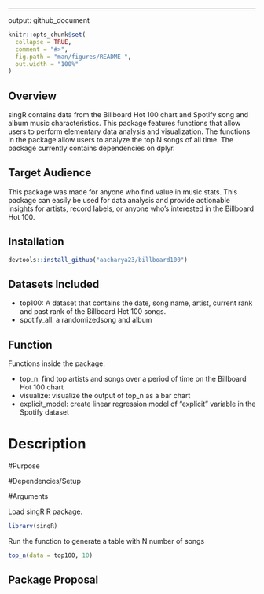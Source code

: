 ---
output: github_document


```r
knitr::opts_chunk$set(
  collapse = TRUE,
  comment = "#>",
  fig.path = "man/figures/README-",
  out.width = "100%"
)
```

 
## Overview 
singR contains data from the Billboard Hot 100 chart and Spotify song and album music characteristics. This package features functions that allow users to perform elementary data analysis and visualization. The functions in the package allow users to analyze the top N songs of all time. The package currently contains dependencies on dplyr.


## Target Audience
This package was made for anyone who find value in music stats. This package can easily be used for data analysis and provide actionable insights for artists, record labels, or anyone who's interested in the Billboard Hot 100.


## Installation 

```r
devtools::install_github("aacharya23/billboard100")
```

## Datasets Included 
* top100: A dataset that contains the date, song name, artist, current rank and past rank of the Billboard Hot 100 songs.
* spotify_all: a randomizedsong and album 

## Function

Functions inside the package:

* top_n: find top artists and songs over a period of time on the Billboard Hot 100 chart
* visualize: visualize the output of top_n as a bar chart
* explicit_model: create linear regression model of "explicit" variable in the Spotify dataset 

# Description 

#Purpose

#Dependencies/Setup 

#Arguments 


Load singR R package. 

```r
library(singR)
```

Run the function to generate a table with N number of songs 

```r
top_n(data = top100, 10)
```



## Package Proposal 


##
